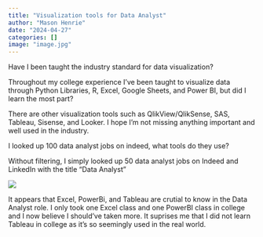 ```yaml
---
title: "Visualization tools for Data Analyst"
author: "Mason Henrie"
date: "2024-04-27"
categories: []
image: "image.jpg"
---
```


Have I been taught the industry standard for data visualization?

Throughout my college experience I've been taught to visualize data through Python Libraries, R, Excel, Google Sheets, and Power BI, but did I learn the most part?

There are other visualization tools such as QlikView/QlikSense, SAS, Tableau, Sisense, and Looker. I hope I'm not missing anything important and well used in the industry.

I looked up 100 data analyst jobs on indeed, what tools do they use?

Without filtering, I simply looked up 50 data analyst jobs on Indeed and LinkedIn with the title "Data Analyst"

![](Visual.png)

It appears that Excel, PowerBi, and Tableau are crutial to know in the Data Analyst role. I only took one Excel class and one PowerBI class in college and I now believe I should've taken more. It suprises me that I did not learn Tableau in college as it's so seemingly used in the real world. 











